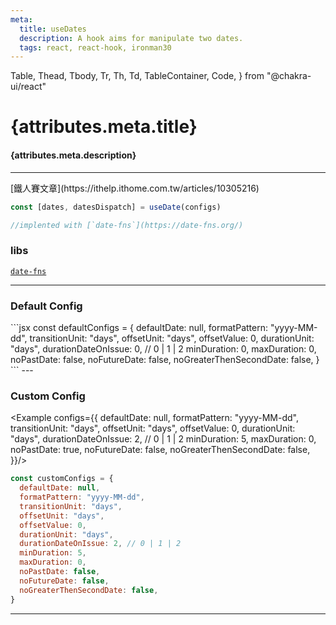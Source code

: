 ```yaml
---
meta:
  title: useDates
  description: A hook aims for manipulate two dates.
  tags: react, react-hook, ironman30
---
```


  Table,
  Thead,
  Tbody,
  Tr,
  Th,
  Td,
  TableContainer,
  Code,
} from "@chakra-ui/react"

<PostTags tags={attributes.meta.tags} />

# {attributes.meta.title}

#### {attributes.meta.description}

---

<LinkTag />
[鐵人賽文章](https://ithelp.ithome.com.tw/articles/10305216)

```jsx
const [dates, datesDispatch] = useDate(configs)

//implented with [`date-fns`](https://date-fns.org/)
```

### libs

[`date-fns`](https://date-fns.org/)

---

### Default Config

<Example />
```jsx
const defaultConfigs = {
  defaultDate: null,
  formatPattern: "yyyy-MM-dd",
  transitionUnit: "days",
  offsetUnit: "days",
  offsetValue: 0,
  durationUnit: "days",
  durationDateOnIssue: 0, // 0 | 1 | 2
  minDuration: 0,
  maxDuration: 0,
  noPastDate: false,
  noFutureDate: false,
  noGreaterThenSecondDate: false,
}
```
---

### Custom Config

<Example configs={{
  defaultDate: null,
  formatPattern: "yyyy-MM-dd",
  transitionUnit: "days",
  offsetUnit: "days",
  offsetValue: 0,
  durationUnit: "days",
  durationDateOnIssue: 2, // 0 | 1 | 2
  minDuration: 5,
  maxDuration: 0,
  noPastDate: true,
  noFutureDate: false,
  noGreaterThenSecondDate: false,
}}/>
```jsx
const customConfigs = {
  defaultDate: null,
  formatPattern: "yyyy-MM-dd",
  transitionUnit: "days",
  offsetUnit: "days",
  offsetValue: 0,
  durationUnit: "days",
  durationDateOnIssue: 2, // 0 | 1 | 2
  minDuration: 5,
  maxDuration: 0,
  noPastDate: false,
  noFutureDate: false,
  noGreaterThenSecondDate: false,
}
```
---

